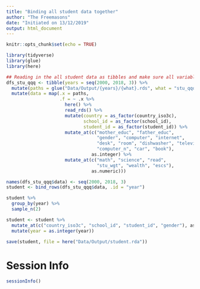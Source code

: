 ```yaml
---
title: "Binding all student data together"
author: "The Freemasons"
date: "Initiated on 13/12/2019"
output: html_document
---
```


```r
knitr::opts_chunk$set(echo = TRUE)
```

```r
library(tidyverse)
library(glue)
library(here)
```



```r
## Reading in the all student data as tibbles and make sure all variables are coded in the correct variable type
dfs_stu_qqq <- tibble(years = seq(2000, 2018, 3)) %>%
  mutate(paths = glue("Data/Output/{years}/{what}.rds", what = "stu_qqq")) %>%
  mutate(data = map(.x = paths,
                    .f = ~ .x %>%
                      here() %>%
                      read_rds() %>%
                      mutate(country = as_factor(country_iso3c),
                             school_id = as_factor(school_id),
                             student_id = as_factor(student_id)) %>%
                      mutate_at(c("mother_educ", "father_educ",
                                  "gender", "computer", "internet",
                                  "desk", "room", "dishwasher", "television",
                                  "computer_n", "car", "book"),
                                as.integer) %>%
                      mutate_at(c("math", "science", "read",
                                  "stu_wgt", "wealth", "escs"),
                                as.numeric)))

names(dfs_stu_qqq$data) <- seq(2000, 2018, 3)
student <- bind_rows(dfs_stu_qqq$data, .id = "year")

student %>%
  group_by(year) %>%
  sample_n(2)

student <- student %>%
  mutate_at(c("country_iso3c", "school_id", "student_id", "gender"), as_factor) %>%
  mutate(year = as.integer(year))
```

```r
save(student, file = here("Data/Output/student.rda"))
```

# Session Info

```r
sessionInfo()
```